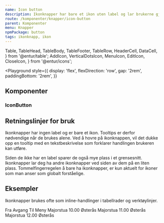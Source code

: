 ```yaml
---
name: Icon button
description: Ikonknapper har bare et ikon uten label og lar brukerne gjøre handlinger og ta valg med et enkelt klikk.
route: /komponenter/knapper/icon-button
parent: Komponenter
menu: Knapper
npmPackage: button
tags: ikonknapp, ikon
---
```


  Table,
  TableHead,
  TableBody,
  TableFooter,
  TableRow,
  HeaderCell,
  DataCell,
} from '@entur/table';
  AddIcon,
  VerticalDotsIcon,
  MenuIcon,
  EditIcon,
  CloseIcon,
} from '@entur/icons';

<PageHeader />

<Playground
  style={{
    display: 'flex',
    flexDirection: 'row',
    gap: '2rem',
    paddingBottom: '2rem',
  }}
>
  <Tooltip placement="bottom" content="Legg til">
    <IconButton>
      <AddIcon />
    </IconButton>
  </Tooltip>
  <Tooltip placement="bottom" content="Meny">
    <IconButton>
      <MenuIcon />
    </IconButton>
  </Tooltip>
  <Tooltip placement="bottom" content="Rediger">
    <IconButton>
      <EditIcon />
    </IconButton>
  </Tooltip>
  <Tooltip placement="bottom" content="Lukk">
    <IconButton>
      <CloseIcon />
    </IconButton>
  </Tooltip>
</Playground>

## Komponenter

### IconButton

<ImportStatement imports="IconButton" />
<Props of={IconButton} />

## Retningslinjer for bruk

Ikonknapper har ingen label og er bare et ikon. Tooltips er derfor nødvendige når de brukes alene.
Ved å hovre på ikonknappen, vil det dukke opp en tooltip med en tekstbeskrivelse som forklarer
handlingen brukeren kan utføre.

Siden de ikke har en label sparer de også mye plass i et grensesnitt.
Ikonknapper lar deg ha andre ikonknapper ved siden av dem på en liten plass.
Tommelfingerregelen å bare ha ikonknapper, er kun aktuelt for ikoner som man anser som globalt forståelige.

## Eksempler

Ikonknapper brukes ofte som inline-handlinger i tabellrader og verktøylinjer.

<Playground>
  <Table>
    <TableHead>
      <TableRow>
        <HeaderCell>Fra</HeaderCell>
        <HeaderCell>Avgang</HeaderCell>
        <HeaderCell>Til</HeaderCell>
        <HeaderCell>Meny</HeaderCell>
      </TableRow>
    </TableHead>
    <TableBody>
      <TableRow>
        <DataCell>Majorstua</DataCell>
        <DataCell>10.00</DataCell>
        <DataCell>Østerås</DataCell>
        <DataCell>
          <IconButton>
            <VerticalDotsIcon />
          </IconButton>
        </DataCell>
      </TableRow>
      <TableRow>
        <DataCell>Majorstua</DataCell>
        <DataCell>11.00</DataCell>
        <DataCell>Østerås</DataCell>
        <DataCell>
          <IconButton>
            <VerticalDotsIcon />
          </IconButton>
        </DataCell>
      </TableRow>
      <TableRow>
        <DataCell>Majorstua</DataCell>
        <DataCell>12.00</DataCell>
        <DataCell>Østerås</DataCell>
        <DataCell>
          <IconButton>
            <VerticalDotsIcon />
          </IconButton>
        </DataCell>
      </TableRow>
    </TableBody>
  </Table>
</Playground>
